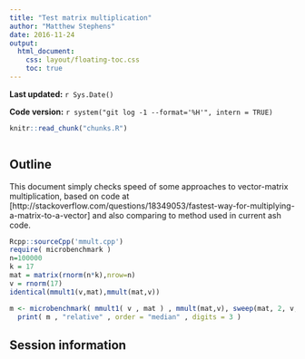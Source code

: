 ```yaml
---
title: "Test matrix multiplication"
author: "Matthew Stephens"
date: 2016-11-24
output: 
  html_document:
    css: layout/floating-toc.css
    toc: true
---
```


**Last updated:** `r Sys.Date()`

**Code version:** `r system("git log -1 --format='%H'", intern = TRUE)`

```r
knitr::read_chunk("chunks.R")
```

```r
```


## Outline

This document simply checks speed of some approaches to vector-matrix multiplication, based on code at [http://stackoverflow.com/questions/18349053/fastest-way-for-multiplying-a-matrix-to-a-vector]
and also comparing to method used in current ash code.

```r
Rcpp::sourceCpp('mmult.cpp')
require( microbenchmark )
n=100000
k = 17
mat = matrix(rnorm(n*k),nrow=n)
v = rnorm(17)
identical(mmult1(v,mat),mmult(mat,v))

m <- microbenchmark( mmult1( v , mat ) , mmult(mat,v), sweep(mat, 2, v, FUN = "*") , t( t(mat) * v ) , times = 100L )
  print( m , "relative" , order = "median" , digits = 3 )
```

## Session information

```r
```
